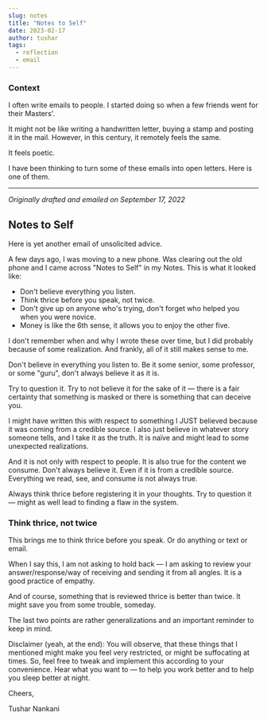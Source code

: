---
slug: notes
title: "Notes to Self"
date: 2023-02-17
author: tushar
tags:
  - reflection
  - email
---

### Context

I often write emails to people. I started doing so when a few friends went for their Masters'. 

It might not be like writing a handwritten letter, buying a stamp and posting it in the mail. However, in this century, it remotely feels the same.  

It feels poetic.

I have been thinking to turn some of these emails into open letters. Here is one of them.

___

_Originally drafted and emailed on September 17, 2022_

## Notes to Self

Here is yet another email of unsolicited advice. 

A few days ago, I was moving to a new phone. Was clearing out the old phone and I came across "Notes to Self" in my  Notes. This is what it looked like:

- Don't believe everything you listen.
- Think thrice before you speak, not twice.
- Don't give up on anyone who's trying, don't forget who helped you when you were novice.
- Money is like the 6th sense, it allows you to enjoy the other five.

I don't remember when and why I wrote these over time, but I did probably because of some realization. And frankly, all of it still makes sense to me.

Don't believe in everything you listen to. Be it some senior, some professor, or some "guru", don't always believe it as it is. 

Try to question it. Try to not believe it for the sake of it — there is a fair certainty that something is masked or there is something that can deceive you.

I might have written this with respect to something I JUST believed because it was coming from a credible source. I also just believe in whatever story someone tells, and I take it as the truth. It is naïve and might lead to some unexpected realizations.

And it is not only with respect to people. It is also true for the content we consume. Don't always believe it. Even if it is from a credible source. Everything we read, see, and consume is not always true. 

Always think thrice before registering it in your thoughts.
Try to question it — might as well lead to finding a flaw in the system.

### Think thrice, not twice

This brings me to think thrice before you speak. Or do anything or text or email. 

When I say this, I am not asking to hold back — I am asking to review your answer/response/way of receiving and sending it from all angles. It is a good practice of empathy.

And of course, something that is reviewed thrice is better than twice. It might save you from some trouble, someday.

The last two points are rather generalizations and an important reminder to keep in mind.

Disclaimer (yeah, at the end): You will observe, that these things that I mentioned might make you feel very restricted, or might be suffocating at times. So, feel free to tweak and implement this according to your convenience. Hear what you want to — to help you work better and to help you sleep better at night.

Cheers,

Tushar Nankani
 
